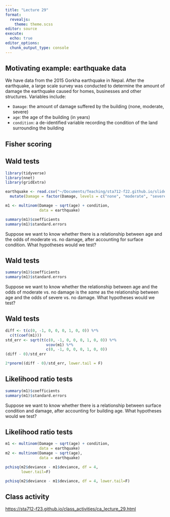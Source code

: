 ```yaml
---
title: "Lecture 29"
format: 
  revealjs:
    theme: theme.scss
editor: source
execute:
  echo: true
editor_options: 
  chunk_output_type: console
---
```


## Motivating example: earthquake data

We have data from the 2015 Gorkha earthquake in Nepal. After the earthquake, a large scale survey was conducted to determine the amount of damage the earthquake caused for homes, businesses and other structures. Variables include:

* `Damage`: the amount of damage suffered by the building (none, moderate, severe)
* `age`: the age of the building (in years)
* `condition`: a de-identified variable recording the condition of the land surrounding the building


## Fisher scoring


## Wald tests

```r
library(tidyverse)
library(nnet)
library(gridExtra)

earthquake <- read.csv("~/Documents/Teaching/sta712-f22.github.io/slides/earthquake_small.csv") %>%
  mutate(Damage = factor(Damage, levels = c("none", "moderate", "severe")))

m1 <- multinom(Damage ~ sqrt(age) + condition,
               data = earthquake)

```

```r
summary(m1)$coefficients
summary(m1)$standard.errors
```

Suppose we want to know whether there is a relationship between age and the odds of moderate vs. no damage, after accounting for surface condition. What hypotheses would we test?


## Wald tests

```r
summary(m1)$coefficients
summary(m1)$standard.errors
```

Suppose we want to know whether the relationship between age and the odds of moderate vs. no damage is the *same* as the relationship between age and the odds of severe vs. no damage. What hypotheses would we test?

## Wald tests

```r
diff <- t(c(0, -1, 0, 0, 0, 1, 0, 0)) %*% 
  c(t(coef(m1)))
std_err <- sqrt(t(c(0, -1, 0, 0, 0, 1, 0, 0)) %*% 
                  vcov(m1) %*% 
                  c(0, -1, 0, 0, 0, 1, 0, 0))
(diff - 0)/std_err

2*pnorm((diff - 0)/std_err, lower.tail = F)
```


## Likelihood ratio tests

```r
summary(m1)$coefficients
summary(m1)$standard.errors
```

Suppose we want to know whether there is a relationship between surface condition and damage, after accounting for building age. What hypotheses would we test?


## Likelihood ratio tests

```r
m1 <- multinom(Damage ~ sqrt(age) + condition,
               data = earthquake)
m2 <- multinom(Damage ~ sqrt(age),
               data = earthquake)

pchisq(m2$deviance - m1$deviance, df = 4, 
       lower.tail=F)
```

```r
pchisq(m2$deviance - m1$deviance, df = 4, lower.tail=F)
```

## Class activity

[https://sta712-f23.github.io/class_activities/ca_lecture_29.html](https://sta712-f23.github.io/class_activities/ca_lecture_29.html)


